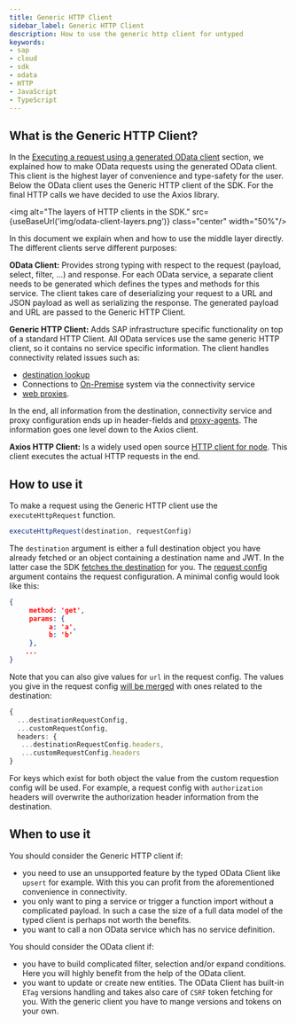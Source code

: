 ```yaml
---
title: Generic HTTP Client
sidebar_label: Generic HTTP Client
description: How to use the generic http client for untyped
keywords:
- sap
- cloud
- sdk
- odata
- HTTP
- JavaScript
- TypeScript
---
```



## What is the Generic HTTP Client?

In the [Executing a request using a generated OData client](../odata/execute-odata-request.mdx) section, we explained how to make OData requests using the generated OData client.
This client is the highest layer of convenience and type-safety for the user.
Below the OData client uses the Generic HTTP client of the SDK.
For the final HTTP calls we have decided to use the Axios library.

<img alt="The layers of HTTP clients in the SDK." src={useBaseUrl('img/odata-client-layers.png')} class="center" width="50%"/>

In this document we explain when and how to use the middle layer directly.
The different clients serve different purposes:

**OData Client:** Provides strong typing with respect to the request (payload, select, filter, ...) and response.
For each OData service, a separate client needs to be generated which defines the types and methods for this service.
The client takes care of deserializing your request to a URL and JSON payload as well as serializing the response.
The generated payload and URL are passed to the Generic HTTP Client.

**Generic HTTP Client:** Adds SAP infrastructure specific functionality on top of a standard HTTP Client.
All OData services use the same generic HTTP client, so it contains no service specific information.
The client handles connectivity related issues such as:
- [destination lookup](../connectivity/destination.mdx)
- Connections to [On-Premise](../connectivity/on-premise.mdx)  system via the connectivity service
- [web proxies](../connectivity/proxy.mdx).

In the end, all information from the destination, connectivity service and proxy configuration ends up in header-fields and [proxy-agents](https://www.npmjs.com/package/proxy-agent).
The information goes one level down to the Axios client.

**Axios HTTP Client:**  Is a widely used open source [HTTP client for node](https://www.npmjs.com/package/axios).
This client executes the actual HTTP requests in the end.

## How to use it

To make a request using the Generic HTTP client use the `executeHttpRequest` function.

```ts
executeHttpRequest(destination, requestConfig)
```

The `destination` argument is either a full destination object you have already fetched or an object containing a destination name and JWT.
In the latter case the SDK [fetches the destination](../connectivity/destination.mdx) for you.
The [request config](pathname:///api/1.28.1/interfaces/sap_cloud_sdk_core.httprequestconfig) argument contains the request configuration.
A minimal config would look like this:
```JSON
{
     method: 'get',
     params: {
          a: 'a',
          b: 'b'
     },
    ...
}
```

Note that you can also give values for `url` in the request config.
The values you give in the request config [will be merged](https://github.com/SAP/cloud-sdk/blob/main/packages/core/src/http-client/http-client.ts#L136-L148) with ones related to the destination:
```ts
{
  ...destinationRequestConfig,
  ...customRequestConfig,
  headers: {
   ...destinationRequestConfig.headers,
   ...customRequestConfig.headers
}
```
For keys which exist for both object the value from the custom requestion config will be used.
For example, a request config with `authorization` headers will overwrite the authorization header information from the destination.

## When to use it

You should consider the Generic HTTP client if:
- you need to use an unsupported feature by the typed OData Client like `upsert` for example.
With this you can profit from the aforementioned convenience in connectivity.
- you only want to ping a service or trigger a function import without a complicated payload.
In such a case the size of a full data model of the typed client is perhaps not worth the benefits.
- you want to call a non OData service which has no service definition.

You should consider the OData client if:
- you have to build complicated filter, selection and/or expand conditions.
Here you will highly benefit from the help of the OData client.
- you want to update or create new entities.
The OData Client has built-in `ETag` versions handling and takes also care of `CSRF` token fetching for you.
With the generic client you have to mange versions and tokens on your own.
